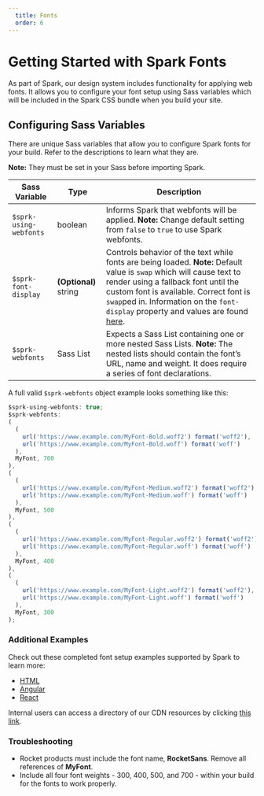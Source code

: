 ```yaml
---
  title: Fonts
  order: 6
---
```



# Getting Started with Spark Fonts

As part of Spark, our design system includes functionality
for applying web fonts. It allows you to configure your font
setup using Sass variables which will be included in the
Spark CSS bundle when you build your site.

## Configuring Sass Variables

There are unique Sass variables that allow you to
configure Spark fonts for your build. Refer to the
descriptions to learn what they are.

**Note:** They must be set in your Sass before importing Spark.

| Sass Variable | Type | Description |
|-|-|-|
| `$sprk-using-webfonts` | boolean | Informs Spark that webfonts will be applied. **Note:** Change default setting from `false` to `true` to use Spark webfonts. |
| `$sprk-font-display` | **(Optional)** string | Controls behavior of the text while fonts are being loaded. **Note:** Default value is `swap` which will cause text to render using a fallback font until the custom font is available. Correct font is `swap`ped in. Information on the `font-display` property and values are found [here](https://developer.mozilla.org/en-US/docs/Web/CSS/@font-face/font-display). |
| `$sprk-webfonts` | Sass List | Expects a Sass List containing one or more nested Sass Lists. **Note:** The nested lists should contain the font’s URL, name and weight. It does require a series of font declarations. |

A full valid `$sprk-webfonts` object example looks something like this:

```javascript
$sprk-using-webfonts: true;
$sprk-webfonts:
(
  (
    url('https://www.example.com/MyFont-Bold.woff2') format('woff2'),
    url('https://www.example.com/MyFont-Bold.woff') format('woff')
  ),
  MyFont, 700
),
(
  (
    url('https://www.example.com/MyFont-Medium.woff2') format('woff2'),
    url('https://www.example.com/MyFont-Medium.woff') format('woff')
  ),
  MyFont, 500
),
(
  (
    url('https://www.example.com/MyFont-Regular.woff2') format('woff2'),
    url('https://www.example.com/MyFont-Regular.woff') format('woff')
  ),
  MyFont, 400
),
(
  (
    url('https://www.example.com/MyFont-Light.woff2') format('woff2'),
    url('https://www.example.com/MyFont-Light.woff') format('woff')
  ),
  MyFont, 300
);
```

### Additional Examples

Check out these completed font setup examples supported by Spark to learn more:

- [HTML](https://github.com/sparkdesignsystem/spark-starter-html/blob/main/src/style.scss)
- [Angular](https://github.com/sparkdesignsystem/spark-starter-angular/blob/main/src/styles.scss)
- [React](https://github.com/sparkdesignsystem/spark-starter-react/blob/main/src/styles.scss)

Internal users can access a directory of our CDN resources by clicking
[this link](http://shorty/sparkassetcdn).

### Troubleshooting

* Rocket products must include the font name, **RocketSans**. Remove all references of **MyFont**.
* Include all four font weights - 300, 400, 500, and 700 - within your build for the fonts to work properly.

